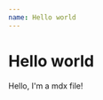 ```yaml
---
name: Hello world
---
```



# Hello world

Hello, I'm a mdx file!

<PropsTable of={Footer} />

<Playground>
  <Footer
    githubLink={'https://dailybruin.com/'}
    developers={['Nathan Smith', 'Michael Zhang', 'Dustin Newman']}
  />
</Playground>
